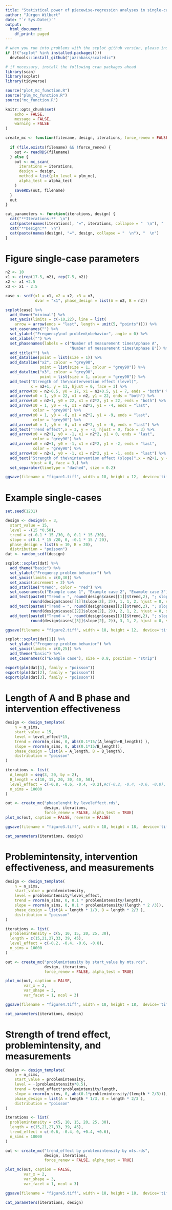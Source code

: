 ```yaml
---
title: "Statistical power of piecewise-regression analyses in single-case experiments addressing behaviour problems"
author: "Jürgen Wilbert"
date: "`r Sys.Date()`"
output:
  html_document:
    df_print: paged
---
```


```r
# when you run into problems with the scplot github version, please install the package included in this repository
if (!("scplot" %in% installed.packages())) 
  devtools::install_github("jazznbass/scaledic")

# if necessary, install the following cran packages ahead
library(scan)
library(scplot)
library(tidyverse)

source("plot_mc_function.R")
source("plm_mc_function.R")
source("mc_function.R")

knitr::opts_chunk$set(
	echo = FALSE,
	message = FALSE,
	warning = FALSE
)

create_mc <- function(filename, design, iterations, force_renew = FALSE, alpha_test = FALSE) {
  
  if (file.exists(filename) && !force_renew) {
    out <- readRDS(filename)
  } else {
    out <- mc_scan(
      iterations = iterations,
      design = design,
      method = list(plm_level = plm_mc),
      alpha_test = alpha_test
    )
    saveRDS(out, filename)
  }
  out
}

cat_parameters <- function(iterations, design) {
  cat("**Iterations:**  \n")
  cat(paste(names(iterations), "=", iterations, collapse = "  \n"), "  \n")
  cat("**Design:**  \n")
  cat(paste(names(design), "=", design, collapse = "  \n"), "  \n")
}

```

# Figure single-case parameters

```r

n2 <- 10
x1 <- c(rep(17.5, n2), rep(7.5, n2))
x2 <- x1 +2.5
x3 <- x1 - 2.5

case <- scdf(x1 = x1, x2 = x2, x3 = x3, 
             dvar = "x1", phase_design = list(A = n2, B = n2))

scplot(case) %>%
  add_theme("minimal") %>%
  set_yaxis(limits = c(-10,22), line = list(
    arrow = arrow(ends = "last", length = unit(5, "points")))) %>%
  set_casenames("") %>%
  set_ylabel("Frequency\nof problem\nbehavior", angle = 0) %>%
  set_xlabel("") %>%
  set_phasenames(labels = c("Number of measurement times\nphase A", 
                            "Number of measurement times\nphase B")) %>%
  add_title("") %>%
  set_dataline(point = list(size = 1)) %>%
  add_dataline("x2", colour = "grey90",
               point = list(size = 1, colour = "grey90")) %>%
  add_dataline("x3", colour = "grey90", 
               point = list(size = 1, colour = "grey90")) %>%
  add_text("Strength of the\nintervention effect (level)",
           x = n2+1, y = 11, hjust = 0, face = 3) %>%
  add_arrow(x0 = n2+0.5, y0 = 17, x1 = n2+0.5, y1 = 7, ends = "both") %>%
  add_arrow(x0 = 1, y0 = 22, x1 = n2, y1 = 22, ends = "both") %>%
  add_arrow(x0 = n2+1, y0 = 22, x1 = n2*2, y1 = 22, ends = "both") %>%
  add_arrow(x0 = 1, y0 = -6, x1 = n2*2, y1 = -4, ends = "last", 
            color = "grey90") %>%
  add_arrow(x0 = 1, y0 = -6, x1 = n2*2, y1 = -9, ends = "last", 
            color = "grey90") %>%
  add_arrow(x0 = 1, y0 = -6, x1 = n2*2, y1 = -6, ends = "last") %>%
  add_text("Trend effect",x = 3, y = -3, hjust = 0, face = 3) %>%
  add_arrow(x0 = n2+1, y0 = -1, x1 = n2*2, y1 = 0, ends = "last",
            color = "grey90") %>%
  add_arrow(x0 = n2+1, y0 = -1, x1 = n2*2, y1 = -2, ends = "last", 
            color = "grey90") %>%
  add_arrow(x0 = n2+1, y0 = -1, x1 = n2*2, y1 = -1, ends = "last") %>%
  add_text("Strength of the\nintervention effect (slope)",x = n2+1, y = 2,
           hjust = 0, face = 3,) %>%
  set_separator(linetype = "dashed", size = 0.2)

ggsave(filename = "figure1.tiff", width = 18, height = 12,  device='tiff', units = "cm", dpi=300)


```

# Example single-cases

```r

set.seed(1231)

design <- design(n = 3,
  start_value = 15,
  level = -(15 *0.50),
  trend = c(-0.1 * 15 /30, 0, 0.1 * 15 /30),
  slope = c(0.1 * 15 /20, 0, -0.1 * 15 / 20),
  phase_design = list(A = 10, B = 20),
  distribution = "poisson")
dat <- random_scdf(design)

scplot::scplot(dat) %>%
  add_theme("basic") %>%
  set_ylabel("Frequency problem behavior") %>%
  set_yaxis(limits = c(0,30)) %>%
  set_xaxis(increment = 2) %>%
  add_statline("trend", color = "red") %>%
  set_casenames(c("Example case 1", "Example case 2", "Example case 3"), position = "strip", size = 0.8) %>%
  add_text(paste0("Trend = ", round(design$cases[[1]]$trend,2), "; slope = ",
           round(design$cases[[1]]$slope[2], 2)), 1, 1, 2, hjust = 0, size = 0.8) %>%
  add_text(paste0("Trend = ", round(design$cases[[2]]$trend,2), "; slope = ",
           round(design$cases[[2]]$slope[2], 2)), 2, 1, 2, hjust = 0, size = 0.8) %>%
  add_text(paste0("Trend = ", round(design$cases[[3]]$trend,2), "; slope = ",
           round(design$cases[[3]]$slope[2], 2)), 3, 1, 2, hjust = 0, size = 0.8)

ggsave(filename = "figure2.tiff", width = 18, height = 12,  device='tiff', units = "cm", dpi=300)


```


```r
scplot::scplot(dat[1]) %>%
  set_ylabel("Frequency problem behavior") %>%
  set_yaxis(limits = c(0,25)) %>%
  add_theme("basic") %>%
  set_casenames(c("Example case"), size = 0.8, position = "strip") 
```

```r
export(plm(dat[1], family = "poisson"))
export(plm(dat[2], family = "poisson"))
export(plm(dat[3], family = "poisson"))
```


# Length of A and B phase and intervention effectiveness 


```r

design <- design_template(
    n = n_sims,
    start_value = 15,
    level = level_effect*15,
    trend = rnorm(n_sims, 0, abs(0.1*15/(A_length+B_length)) ),
    slope = rnorm(n_sims, 0, abs(0.1*15/B_length)),
    phase_design = list(A = A_length, B = B_length),
    distribution = "poisson"
)

iterations <- list(
  A_length = seq(3, 20, by = 2),
  B_length = c(10, 15, 20, 30, 40, 50),
  level_effect = c(-0.8, -0.6, -0.4, -0.2),#c(-0.2, -0.4, -0.6, -0.8),
  n_sims = 10000
)

out <- create_mc("phaselenght by leveleffect.rds", 
                 design, iterations,
                 force_renew = FALSE, alpha_test = TRUE)
plot_mc(out, caption = FALSE, reverse = FALSE)

ggsave(filename = "figure3.tiff", width = 18, height = 18,  device='tiff', units = "cm", dpi=300, scale = 1)


```

```r
cat_parameters(iterations, design)
```

# Problemintensity, intervention effectiveness, and measurements 

```r
design <- design_template(
    n = n_sims,
    start_value = problemintensity,
    level = problemintensity*level_effect,
    trend = rnorm(n_sims, 0, 0.1 * problemintensity/length),
    slope = rnorm(n_sims, 0, 0.1 * problemintensity/(length * 2 /3)),
    phase_design = list(A = length * 1/3, B = length * 2/3 ),
    distribution = "poisson"
)

iterations <- list(
  problemintensity = c(5, 10, 15, 20, 25, 30),
  length = c(15,21,27,33, 39, 45),
  level_effect = c(-0.2, -0.4, -0.6, -0.8),
  n_sims = 10000
)

out <- create_mc("problemintensity by start_value by mts.rds", 
                 design, iterations,
                 force_renew = FALSE, alpha_test = TRUE)

plot_mc(out, caption = FALSE,
        var_x = 2,
        var_shape = 3,
        var_facet = 1, ncol = 3)

ggsave(filename = "figure4.tiff", width = 18, height = 18,  device='tiff', units = "cm", dpi=300, scale = 1.1)

```

```r
cat_parameters(iterations, design)
```


# Strength of trend effect, problemintensity, and measurements

```r
design <- design_template(
    n = n_sims,
    start_value = problemintensity,
    level = -(problemintensity*0.5),
    trend = trend_effect*problemintensity/length,
    slope = rnorm(n_sims, 0, abs(0.1*problemintensity/(length * 2/3))),
    phase_design = list(A = length * 1/3, B = length * 2/3 ),
    distribution = "poisson"
)

iterations <- list(
  problemintensity = c(5, 10, 15, 20, 25, 30),
  length = c(15,21,27,33, 39, 45),
  trend_effect = c(-0.6, -0.4, 0, +0.4, +0.6),
  n_sims = 10000
)

out <- create_mc("trend_effect by problemintensity by mts.rds", 
                 design, iterations,
                 force_renew = FALSE, alpha_test = TRUE)

plot_mc(out, caption = FALSE,
        var_x = 2,
        var_shape = 3,
        var_facet = 1, ncol = 3)

ggsave(filename = "figure5.tiff", width = 18, height = 18,  device='tiff', units = "cm", dpi=300, scale = 1.1)
```

```r
cat_parameters(iterations, design)
```

